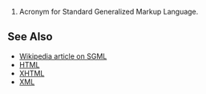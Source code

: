 #Acronym for Standard Generalized Markup Language.

==See Also==
*[[w:Standard Generalized Markup Language|Wikipedia article on SGML]]
*[[HTML]]
*[[XHTML]]
*[[XML]]